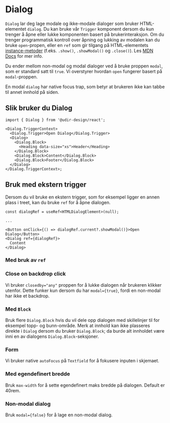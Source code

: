
<Meta of={DialogStories} />

# Dialog

`Dialog` lar deg lage modale og ikke-modale dialoger som bruker HTML-elementet `dialog`.
Du kan bruke vår `Trigger` komponent dersom du kun trenger å åpne eller lukke komponenten basert på brukerinteraksjon.
Om du trenger programmatisk kontroll over åpning og lukking av modalen kan du bruke `open`-propen, eller en `ref` som
gir tilgang på HTML-elementets [instance-metoder](https://developer.mozilla.org/en-US/docs/Web/API/HTMLDialogElement#instance_methods) (f.eks. `.show()`, `.showModal()` og `.close()`).
Les [MDN Docs](https://developer.mozilla.org/en-US/docs/Web/HTML/Element/dialog) for mer info.

Du ender mellom non-modal og modal dialoger ved å bruke proppen `modal`, som er standard satt til `true`.
Vi overstyrer hvordan `open` fungerer basert på `modal`-proppen.

En modal `dialog` har native focus trap, som betyr at brukeren ikke kan tabbe til annet innhold på siden.

<Primary />
<Controls />

## Slik bruker du Dialog

```tsx
import { Dialog } from '@udir-design/react';

<Dialog.TriggerContext>
  <Dialog.Trigger>Open Dialog</Dialog.Trigger>
  <Dialog>
    <Dialog.Block>
      <Heading data-size="xs">Header</Heading>
    </Dialog.Block>
    <Dialog.Block>Content</Dialog.Block>
    <Dialog.Block>Footer</Dialog.Block>
  </Dialog>
</Dialog.TriggerContext>;
```

## Bruk med ekstern trigger

Dersom du vil bruke en ekstern trigger, som for eksempel ligger en annen plass i treet, kan du bruke `ref` for å åpne dialogen.

```tsx
const dialogRef = useRef<HTMLDialogElement>(null);

...

<Button onClick={() => dialogRef.current?.showModal()}>Open Dialog</Button>
<Dialog ref={dialogRef}>
  Content
</Dialog>
```

### Med bruk av `ref`

<Canvas of={DialogStories.WithoutDialogTriggerContext} />

### Close on backdrop click

Vi bruker `closedby="any"` proppen for å lukke dialogen når brukeren klikker utenfor.
Dette funker kun dersom du har `modal={true}`, fordi en non-modal har ikke et backdrop.

<Canvas of={DialogStories.BackdropClosedbyAny} />

### Med `Block`

Bruk flere `Dialog.Block` hvis du vil dele opp dialogen med skillelinjer til for eksempel topp- og bunn-område.
Merk at innhold kan ikke plasseres direkte i `Dialog` dersom du bruker `Dialog.Block`; da burde alt innholdet være inni en av dialogens `Dialog.Block`-seksjoner.

<Canvas of={DialogStories.WithHeaderAndFooter} />

### Form

Vi bruker native `autoFocus` på `Textfield` for å fokusere inputen i skjemaet.

<Canvas of={DialogStories.DialogWithForm} />

### Med egendefinert bredde

Bruk `max-width` for å sette egendefinert maks bredde på dialogen. Default er 40rem.

<Canvas of={DialogStories.DialogWithMaxWidth} />

### Non-modal dialog

Bruk `modal={false}` for å lage en non-modal dialog.

<Canvas of={DialogStories.DialogNonModal} />
